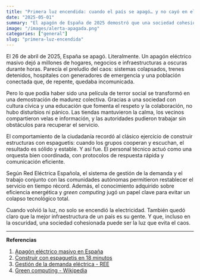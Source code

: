 ```yaml
---
title: "Primera luz encendida: cuando el país se apagó… y no cayó en el caos"
date: "2025-05-01"
summary: "El apagón de España de 2025 demostró que una sociedad cohesionada puede iluminar incluso la oscuridad más inesperada."
image: "/images/alerta-apagada.png" 
categories: ["general"]
slug: "primera-luz-encendida"
---
```


El 26 de abril de 2025, España se apagó. Literalmente. Un apagón eléctrico masivo dejó a millones de hogares, negocios e infraestructuras a oscuras durante horas. Parecía el preludio del caos: sistemas colapsados, trenes detenidos, hospitales con generadores de emergencia y una población conectada que, de repente, quedaba incomunicada.

Pero lo que podía haber sido una película de terror social se transformó en una demostración de madurez colectiva. Gracias a una sociedad con cultura cívica y una educación que fomenta el respeto y la colaboración, no hubo disturbios ni pánico. Las tiendas mantuvieron la calma, los vecinos compartieron velas e información, y las autoridades pudieron trabajar sin obstáculos para recuperar el servicio.

El comportamiento de la ciudadanía recordó al clásico ejercicio de construir estructuras con espaguetis: cuando los grupos cooperan y escuchan, el resultado es sólido y estable. Y así fue. El personal técnico actuó como una orquesta bien coordinada, con protocolos de respuesta rápida y comunicación eficiente.

Según Red Eléctrica Española, el sistema de gestión de la demanda y el trabajo conjunto con las comunidades autónomas permitieron restablecer el servicio en tiempo récord. Además, el conocimiento adquirido sobre eficiencia energética y *green computing* jugó un papel clave para evitar un colapso tecnológico total.

Cuando volvió la luz, no solo se encendió la electricidad. También quedó claro que la mejor infraestructura de un país es su gente. Y que, incluso en la oscuridad, una sociedad cohesionada puede ser la luz que evita el caos.

---

**Referencias**  
1. [Apagón eléctrico masivo en España](https://elpais.com/economia/2025-04-28/apagon-electrico-masivo-en-espana.html)  
2. [Construir con espaguetis en 18 minutos](https://www.youtube.com/watch?v=H0_yKBitO8M)  
3. [Gestión de la demanda eléctrica - REE](https://www.esios.ree.es/es/gestion-de-la-demanda)  
4. [Green computing - Wikipedia](https://es.wikipedia.org/wiki/Green_computing)
